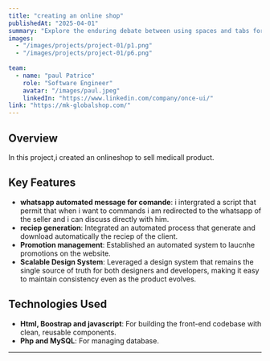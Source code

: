 ```yaml
---
title: "creating an online shop"
publishedAt: "2025-04-01"
summary: "Explore the enduring debate between using spaces and tabs for code indentation, and why this choice matters more than you might think."
images:
  - "/images/projects/project-01/p1.png"
  - "/images/projects/project-01/p6.png"
 
team:
  - name: "paul Patrice"
    role: "Software Engineer"
    avatar: "/images/paul.jpeg"
    linkedIn: "https://www.linkedin.com/company/once-ui/"
link: "https://mk-globalshop.com/"
---
```


## Overview

In this project,i created an onlineshop to sell medicall product.

## Key Features

- **whatsapp automated message for comande**: i intergrated a script that permit that when i want to commands i am redirected to the whatsapp of the seller and i can discuss directly with him.
- **reciep generation**: Integrated an automated process that generate and download automatically the reciep of the client.
- **Promotion management**: Established an automated system to laucnhe promotions on the website.
- **Scalable Design System**: Leveraged a design system that remains the single source of truth for both designers and developers, making it easy to maintain consistency even as the product evolves.

## Technologies Used

- **Html, Boostrap and javascript**: For building the front-end codebase with clean, reusable components.
- **Php and MySQL**: For managing database.

---